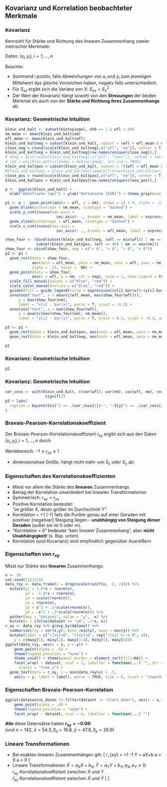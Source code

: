 ## Kovarianz und Korrelation beobachteter Merkmale

### Kovarianz

Kennzahl für Stärke und Richtung des linearen Zusammenhang zweier metrischer Merkmale:

\vspace{0.3cm}

Daten: $(x_i,y_i),\; i=1,\ldots,n$

\begin{equation*}
  S_{xy} = \frac{1}{n-1} \sum_{i=1}^n(x_i - \bar x)(y_i - \bar y)
\end{equation*}

Beachte:

  -  Summand i positiv, falls Abweichungen von $x_i$ und $y_i$ zum jeweiligen Mittelwert
das gleiche Vorzeichen haben, negativ falls unterschiedlich.
  -  Für $S_{xx}$ ergibt sich die Varianz von $X$: $S_{xx} = S^2_{x}$
  -  Der Wert der Kovarianz hängt sowohl von den **Streuungen** der beiden Merkmal als auch von der **Stärke und Richtung ihres Zusammenhangs** ab.

### Kovarianz: Geometrische Intuition

```r
klein_und_kalt <- subset(mietspiegel, zh0 == 1 & wfl < 60)
nm_mean <- mean(klein_und_kalt$nm)
wfl_mean <- mean(klein_und_kalt$wfl)
klein_und_kaltneg = subset(klein_und_kalt, subset = (wfl > wfl_mean & nm < nm_mean) | (wfl < wfl_mean & nm > nm_mean) )
close_neg = round(scale(klein_und_kaltneg[,c("wfl", "nm")], center = T), 1)
klein_und_kaltneg = klein_und_kaltneg[row.names(unique(close_neg)),]
# dneg = dist(scale(klein_und_kaltneg[,c("wfl", "rent")], center = FALSE))
# ind = which(as.matrix(dneg) < median(dneg), arr.ind = TRUE)
klein_und_kaltpos = subset(klein_und_kalt, subset = !((wfl > wfl_mean & nm < nm_mean) | (wfl < wfl_mean & nm > nm_mean)) )
#klein_und_kaltpos = klein_und_kaltpos[sample(1:nrow(klein_und_kaltpos), wfl = 0.5*nrow(klein_und_kaltpos)),]
close_pos = round(scale(klein_und_kaltpos[,c("wfl", "nm")], center = T), 1)
klein_und_kaltpos = klein_und_kaltpos[row.names(unique(close_pos)),]

p <-  ggplot(klein_und_kalt) + 
  xlab("Wohnfläche [qm]") + ylab("Nettomiete [EUR]") + theme_gray(base_size = 13)

p1 <- p +  geom_point(aes(x = wfl, y = nm), shape = 1) + #, alpha = .5) +
  geom_hline(yintercept = nm_mean, linetype = "dashed") + 
  scale_y_continuous(sec.axis = 
                       sec_axis(~ ., breaks = nm_mean, label = expression(bar(Y)))) +
  geom_vline(xintercept = wfl_mean, linetype = "dashed") +
  scale_x_continuous(sec.axis = 
                       sec_axis(~ ., breaks = wfl_mean, label = expression(bar(X))))

show_four <- rbind(subset(klein_und_kaltneg, (wfl == min(wfl)) | nm == min(nm)), 
              subset(klein_und_kaltpos, (wfl == 40) | nm == max(nm)))
show_four <- cbind(show_four, neg = c("< 0", "< 0", "> 0", "> 0"))
p2 <- p1 + 
  geom_rect(data = show_four, 
            aes(xmin = wfl_mean, ymin = nm_mean, xmax = wfl, ymax = nm, fill = neg), 
            alpha = .25, color =  NA) +
  geom_point(data = show_four, 
            aes(x = wfl, y = nm, col = neg), size = 1, show.legend = FALSE) +
  scale_fill_manual(values = c("blue", "red")) + 
  scale_color_manual(values = c("blue", "red")) + 
  guides(fill = guide_legend(title = expression((x[i]-bar(x))~(y[i]-bar(y))))) +
  annotate("text", x = mean(c(wfl_mean, max(show_four$wfl))),
      y = max(show_four$nm),
      label = "x[i] - bar(x)", parse = T, vjust = -0.2) +
  annotate("text", x = max(show_four$wfl),
      y = mean(c(max(show_four$nm), nm_mean)),
      label = "y[i] - bar(y)", parse = T, hjust = 0.2, vjust = -0.4, angle = -90)

p3 <- p1 + 
  geom_rect(data = klein_und_kaltpos, aes(xmin = wfl_mean, ymin = nm_mean, xmax = wfl, ymax = nm), alpha = .05, color = NA, fill = "red") +
  geom_rect(data = klein_und_kaltneg, aes(xmin = wfl_mean, ymin = nm_mean, xmax = wfl, ymax = nm), alpha = .05, color = NA, fill = "blue") 
```
```r
p1
```

### Kovarianz: Geometrische Intuition

```r
p2
```

### Kovarianz: Geometrische Intuition

```r
var_covs <- with(klein_und_kalt, c(var(wfl), var(nm), cov(wfl, nm), cor(wfl, nm))) |> 
                  signif(3)
p3 + labs(
  caption = bquote(S[x]^2 == .(var_covs[1])~", "~S[y]^2 == .(var_covs[2])~", "~S[xy] == .(var_covs[3])~", "~r[xy] == .(var_covs[4]))
)
```

\note{2 KOSY mit Punktewolken mit MW (0,0) (1x ohne/ 1x mit Korr) zeichnen, Quadranten markieren, daran grafisch erklären}


### Bravais-Pearson-Korrelationskoeffizient
\small
Der Bravais-Pearson-Korrelationskoeffizient $r_{xy}$ ergibt sich aus den Daten
$(x_i,y_i), i=1,\ldots,n$ durch

\vspace{0.3cm}
  \begin{align*}
      r_{xy} &= \frac{1}{n-1} \sum_{i=1}^n \frac{(x_i - \bar x)}{S_x}\frac{(y_i - \bar y)}{S_y} \\
             &= \frac{\sum_{i=1}^n(x_i - \bar x)(y_i - \bar y)}
      {\sqrt{\sum_{i=1}^n(x_i - \bar x)^2 \sum_{i=1}^n(y_i - \bar y)^2}} = \frac{S_{xy}}{S_x S_y}
  \end{align*}
Wertebereich: $-1 \leq r_{xy} \leq 1$  

- dimensionslose Größe, hängt nicht mehr von $S_x$ oder $S_y$ ab: 

\vspace{0.3cm}

\begin{tabular}{ll}
  $r_{xy}>0$ & positive Korrelation, gleichsinniger linearer Zusammenhang, \\
  &Tendenz: Werte ($x_i,y_i$) um eine Gerade positiver Steigung liegend\\
  $r_{xy}<0$ & negative Korrelation, gegenläufiger linearer Zusammenhang, \\
  &Tendenz: Werte ($x_i,y_i$) um eine Gerade negativer Steigung liegend\\
  $r_{xy}=0$ & keine Korrelation, unkorreliert, kein linearer Zusammenhang
\end{tabular}


### Eigenschaften des Korrelationskoeffizienten


-  Misst vor allem die Stärke des **linearen** Zusammenhangs
-  Betrag der Korrelation unverändert bei linearen Transformationen
-  Symmetrisch: $r_{xy} = r_{yx}$
-  Positive Korrelation bedeutet:  
   "Je größer X, desto größer im Durchschnitt Y"
-  Korrelation = +1 [-1] falls die Punkte genau auf einer Geraden mit positiver [negativer] Steigung liegen -- **unabhängig von Steigung dieser Geraden** (außer sie ist 0 oder $\infty$).
-  "Korrelation = 0" bedeutet "kein *linearer* Zusammenhang", aber **nicht Unabhängigkeit**! (s. Bsp. unten)
-  Korrelation (und Kovarianz) sind empfindlich gegenüber Ausreißern


### Eigenschaften von $r_{xy}$

Misst nur Stärke des **linearen** Zusammenhangs:

```r
n <- 30
set.seed(1121121)
data_rxy <- data_frame(x = drop(scale(runif(n, -2, 2)))) %>% 
  mutate(y1 = 1.8*x + rnorm(n),
         y2 = -1.8*x + rnorm(n),
         y3 = scale(rnorm(n)), 
         y4 = rnorm(n),
         y5 = x^2 + .3*scale(rnorm(n)), 
         y6 = -x^2 + .3*scale(rnorm(n))) %>% 
  gather(key = "dataset", value = "y", -x) %>% 
  mutate(x = ifelse(dataset == "y4", .1*x, x))
r_xy <- data_rxy %>% group_by(dataset) %>% 
  summarize(rxy = cor(x,y), miny =min(y), maxy = max(y)) %>% 
  mutate(label = c("r[xy]>0", "r[xy]<0", rep("r[xy] %~~% 0", 4)),
    y = c(maxy[1], miny[2], maxy[3:4], miny[5], maxy[6]))
ggplot(data_rxy, aes(x = x, y = y)) +
    geom_point(alpha = .5) +
    theme(legend.position = "none") +
    theme_void() + theme(panel.border = element_rect(fill=NA)) +
    facet_wrap( ~ dataset, ncol = 3, labeller = function(...) "", dir = "v", 
      scales = "free_y") + 
  geom_text(data = r_xy, x = min(data_rxy$x) + .5, 
    aes(y = y, label = label), parse = TRUE, size = 6, vjust = "inward")
```

### Eigenschaften Bravais-Pearson-Korrelation

```r
ggplot(datasaurus_dozen |> filter(dataset != "slant_down"), aes(x = x, y = y)) +
    geom_point(alpha = .4) +
    theme(legend.position = "none") +
    facet_wrap( ~ dataset, ncol = 4, labeller = function(...) "")
```

**Alle** diese Datensätze haben **$r_{xy} = -0.06$**!  
(und $n = 142$, $\bar x = 54.3, S_x = 16.8$, $\bar y = 47.8, S_y = 26.9$)


### Lineare Transformationen

-  Bei exakten linearen Zusammenhängen gilt:
          \[
              r_{xy} = +1 \mbox{ bzw. }-1 \quad \iff \quad Y = aX+b
\mbox{
              mit }a > 0 \mbox{ bzw. }a < 0
          \]
-  Lineare Transformationen $\tilde{X} = a_X X+b_X, \tilde{Y} = a_Y Y+b_Y, a_X, a_Y \neq
0$:  
          $r_{xy}$ Korrelationskoeffizient zwischen $X$ und $Y$  
          $\tilde{r}_{xy}$ Korrelationskoeffizient zwischen $\tilde{X}$ und
$\tilde{Y}$
          \[
          \implies \begin{array}{lcl}
    \tilde{r}_{xy} = r_{xy} & \iff & a_X, a_Y \text{ gleiches Vorzeichen}\\
    \tilde{r}_{xy} = -r_{xy} & \iff & a_X, a_Y \text{ verschiedene Vorzeichen}.
    \end{array}
          \]

<!-- ### Vektor-Darstellung -->

<!-- Definiere die zentrierten Datenvektoren -->
<!--               \[ -->
<!--               \begin{array}{c} -->
<!--                   x_c = -->
<!-- (x_1-\bar{x},\ldots,x_i-\bar{x},\ldots,x_n-\bar{x})'\\ -->
<!--                   y_c = -->
<!-- (y_1-\bar{y},\ldots,y_i-\bar{y},\ldots,y_n-\bar{y})' -->
<!--               \end{array} -->
<!--               \] -->

<!-- $\implies r_{xy} = \frac{x_c' y_c}{\lVert x_c \rVert \lVert y_c \rVert}$, -->
<!-- mit $||\, . \,||$ euklidische Norm.  -->

<!-- - das ist der Cosinus des Winkels zwischen $x_c$ und $y_c$! -->
<!-- - aus der Cauchy-Schwarz-Ungleichung folgt  -->
<!-- $$|x_c'y_c| \leq \lVert x_c \rVert \lVert y_c \rVert,$$ -->
<!-- d.h. $-1 \leq r_{xy} \leq +1.$ -->

<!-- s. a. 04-02-kovarianz-linalg.xopp &  pics/ ... .pdf -->

